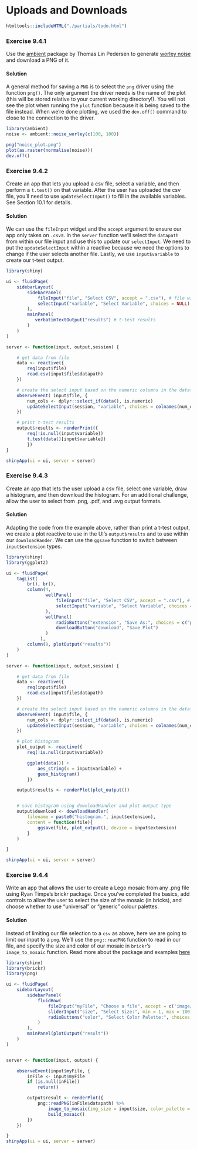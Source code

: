 # Uploads and Downloads

```r
htmltools::includeHTML("./partials/todo.html")
```

### Exercise 9.4.1 {-}

Use the [ambient](https://ambient.data-imaginist.com) package by Thomas Lin Pedersen to generate [worley noise](https://ambient.data-imaginist.com/reference/noise_worley.html) and download a PNG of it.

:::solution
#### Solution {-}

A general method for saving a `PNG` is to select the `png` driver using the function `png()`. The only argument the driver needs is the name of the plot (this will be stored relative to your current working directory!). You will not see the plot when running the `plot` function because it is being saved to the file instead. When we're done plotting, we used the `dev.off()` command to close to the connection to the driver.

```r
library(ambient)
noise <- ambient::noise_worley(c(100, 100))

png("noise_plot.png")
plot(as.raster(normalise(noise)))
dev.off()
```
:::

<!---------------------------------------------------------------------------->
<!---------------------------------------------------------------------------->
<!---------------------------------------------------------------------------->

### Exercise 9.4.2 {-}

Create an app that lets you upload a csv file, select a variable, and then perform a `t.test()` on that variable. After the user has uploaded the csv file, you'll need to use `updateSelectInput()` to fill in the available variables. See Section 10.1 for details.

:::solution
#### Solution {-}

We can use the `fileInput` widget and the `accept` argument to ensure our app only takes on `.csv`s. In the `server` function we'll select the `datapath` from within our file input and use this to update our `selectInput`. We need to put the `updateSelectInput` within a reactive because we need the options to change if the user selects another file. Lastly, we use `input$variable` to create our t-test output.

```r
library(shiny)

ui <- fluidPage(
    sidebarLayout(
        sidebarPanel(
            fileInput("file", "Select CSV", accept = ".csv"), # file widget
            selectInput("variable", "Select Variable", choices = NULL) # select widget
        ),
        mainPanel(
           verbatimTextOutput("results") # t-test results
        )
    )
)

server <- function(input, output,session) {

    # get data from file
    data <- reactive({
        req(input$file)
        read.csv(input$file$datapath)
    })

    # create the select input based on the numeric columns in the dataframe
    observeEvent( input$file, {
        num_cols <- dplyr::select_if(data(), is.numeric)
        updateSelectInput(session, "variable", choices = colnames(num_cols))
    })

    # print t-test results
    output$results <- renderPrint({
        req(!is.null(input$variable))
        t.test(data()[input$variable])
        })
}

shinyApp(ui = ui, server = server)
```
:::

<!---------------------------------------------------------------------------->
<!---------------------------------------------------------------------------->
<!---------------------------------------------------------------------------->

### Exercise 9.4.3 {-}

Create an app that lets the user upload a csv file, select one variable, draw a histogram, and then download the histogram. For an additional challenge, allow the user to select from .png, .pdf, and .svg output formats.

:::solution
#### Solution {-}

Adapting the code from the example above, rather than print a t-test output, we create a plot reactive to use in the UI's `output$results` and to use within our `downloadHander`. We can use the `ggsave` function to switch between `input$extension` types.

```r
library(shiny)
library(ggplot2)

ui <- fluidPage(
    tagList(
        br(), br(),
        column(4,
               wellPanel(
                   fileInput("file", "Select CSV", accept = ".csv"), # file widget
                   selectInput("variable", "Select Variable", choices = NULL), # select widget
               ),
               wellPanel(
                   radioButtons("extension", "Save As:", choices = c("png", "pdf", "svg"), inline = TRUE),
                   downloadButton("download", "Save Plot")
               )
             ),
        column(8, plotOutput("results"))
    )
)

server <- function(input, output,session) {

    # get data from file
    data <- reactive({
        req(input$file)
        read.csv(input$file$datapath)
    })

    # create the select input based on the numeric columns in the dataframe
    observeEvent( input$file, {
        num_cols <- dplyr::select_if(data(), is.numeric)
        updateSelectInput(session, "variable", choices = colnames(num_cols))
    })

    # plot histogram
    plot_output <- reactive({
        req(!is.null(input$variable))

        ggplot(data()) +
            aes_string(x = input$variable) +
            geom_histogram()
        })

    output$results <- renderPlot(plot_output())


    # save histogram using downloadHandler and plot output type
    output$download <- downloadHandler(
        filename = paste0("histogram.", input$extension),
        content = function(file){
            ggsave(file, plot_output(), device = input$extension)
        }
    )

}

shinyApp(ui = ui, server = server)
```
:::

<!---------------------------------------------------------------------------->
<!---------------------------------------------------------------------------->
<!---------------------------------------------------------------------------->

### Exercise 9.4.4 {-}

Write an app that allows the user to create a Lego mosaic from any .png file using Ryan Timpe's brickr package. Once you've completed the basics, add controls to allow the user to select the size of the mosaic (in bricks), and choose whether to use “universal” or “generic” colour palettes.

:::solution
#### Solution {-}

Instead of limiting our file selection to a `csv` as above, here we are going to limit our input to a `png`. We'll use the `png::readPNG` function to read in our file, and specify the size and color of our mosaic in `brickr`'s `image_to_mosaic` function. Read more about the package and examples [here](https://github.com/ryantimpe/brickr)

```r
library(shiny)
library(brickr)
library(png)

ui <- fluidPage(
    sidebarLayout(
        sidebarPanel(
            fluidRow(
                fileInput("myFile", "Choose a file", accept = c('image/png')),
                sliderInput("size", "Select Size:", min = 1, max = 100, value = 35),
                radioButtons("color", "Select Color Palette:", choices = c("universal", "generic"))
            )
        ),
        mainPanel(plotOutput("result"))
    )
)


server <- function(input, output) {

    observeEvent(input$myFile, {
        inFile <- input$myFile
        if (is.null(inFile))
            return()

        output$result <- renderPlot({
            png::readPNG(inFile$datapath) %>%
                image_to_mosaic(img_size = input$size, color_palette = input$color) %>%
                build_mosaic()
        })
    })

}
shinyApp(ui = ui, server = server)
```
:::
